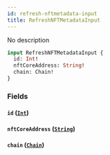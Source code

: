 ```yaml
---
id: refresh-nftmetadata-input
title: RefreshNFTMetadataInput
---
```



No description

```graphql
input RefreshNFTMetadataInput {
  id: Int!
  nftCoreAddress: String!
  chain: Chain!
}
```


### Fields

#### `id` ([`Int`](../../references/scalars/int))




#### `nftCoreAddress` ([`String`](../../references/scalars/string))




#### `chain` ([`Chain`](../../references/enums/chain))







